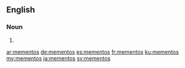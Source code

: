 ==English==

===Noun===
{{head|en|noun plural form}}

# {{plural of|memento|lang=en}}

[[ar:mementos]]
[[de:mementos]]
[[es:mementos]]
[[fr:mementos]]
[[ku:mementos]]
[[my:mementos]]
[[ja:mementos]]
[[sv:mementos]]
